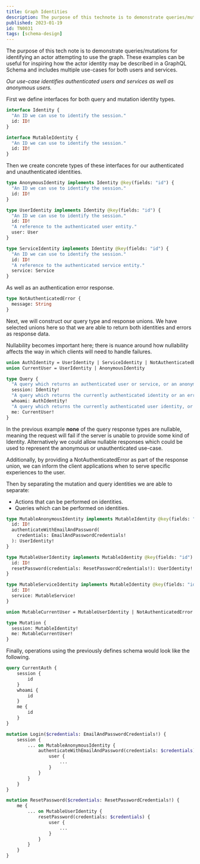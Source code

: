 ```yaml
---
title: Graph Identities
description: The purpose of this technote is to demonstrate queries/mutations for identifying an actor attempting to use the graph.
published: 2023-01-19
id: TN0031
tags: [schema-design]
---
```


The purpose of this tech note is to demonstrate queries/mutations for identifying an actor attempting to use the graph. These examples can be useful for inspiring how the actor identity may be described in a GraphQL Schema and includes multiple use-cases for both users and services.

_Our use-case identifies authenticated users and services as well as anonymous users._

First we define interfaces for both query and mutation identity types.

```graphql
interface Identity {
  "An ID we can use to identify the session."
  id: ID!
}

interface MutableIdentity {
  "An ID we can use to identify the session."
  id: ID!
}
```

Then we create concrete types of these interfaces for our authenticated and unauthenticated identities.

```graphql
type AnonymousIdentity implements Identity @key(fields: "id") {
  "An ID we can use to identify the session."
  id: ID!
}

type UserIdentity implements Identity @key(fields: "id") {
  "An ID we can use to identify the session."
  id: ID!
  "A reference to the authenticated user entity."
  user: User
}

type ServiceIdentity implements Identity @key(fields: "id") {
  "An ID we can use to identify the session."
  id: ID!
  "A reference to the authenticated service entity."
  service: Service
}
```

As well as an authentication error response.

```graphql
type NotAuthenticatedError {
  message: String
}
```

Next, we will construct our query type and response unions. We have selected unions here so that we are able to return both identities and errors as response data.

Nullability becomes important here; there is nuance around how nullability affects the way in which clients will need to handle failures.

```graphql
union AuthIdentity = UserIdentity | ServiceIdentity | NotAuthenticatedError
union CurrentUser = UserIdentity | AnonymousIdentity

type Query {
  "A query which returns an authenticated user or service, or an anonymous identity."
  session: Identity!
  "A query which returns the currently authenticated identity or an error."
  whoami: AuthIdentity!
  "A query which returns the currently authenticated user identity, or an anonymous identity."
  me: CurrentUser!
}
```

<Caution>

In the previous example **none** of the query response types are nullable, meaning the request will fail if the server is unable to provide some kind of Identity. Alternatively we could allow nullable responses which could be used to represent the anonymous or unauthenticated use-case.

Additionally, by providing a NotAuthenticatedError as part of the response union, we can inform the client applications when to serve specific experiences to the user.

</Caution>

Then by separating the mutation and query identities we are able to separate:

- Actions that can be performed on identities.
- Queries which can be performed on identities.

```graphql
type MutableAnonymousIdentity implements MutableIdentity @key(fields: "id") {
  id: ID!
  authenticateWithEmailAndPassword(
    credentials: EmailAndPasswordCredentials!
  ): UserIdentity!
}

type MutableUserIdentity implements MutableIdentity @key(fields: "id") {
  id: ID!
  resetPassword(credentials: ResetPasswordCredentials!): UserIdentity!
}

type MutableServiceIdentity implements MutableIdentity @key(fields: "id") {
  id: ID!
  service: MutableService!
}

union MutableCurrentUser = MutableUserIdentity | NotAuthenticatedError

type Mutation {
  session: MutableIdentity!
  me: MutableCurrentUser!
}
```

Finally, operations using the previously defines schema would look like the following.

```graphql
query CurrentAuth {
	session {
		id
	}
	whoami {
		id
	}
	me {
		id
	}
}

mutation Login($credentials: EmailAndPasswordCredentials!) {
	session {
		... on MutableAnonymousIdentity {
			authenticateWithEmailAndPassword(credentials: $credentials) {
				user {
					...
				}
			}
		}
	}
}

mutation ResetPassword($credentials: ResetPasswordCredentials!) {
	me {
		... on MutableUserIdentity {
			resetPassword(credentials: $credentials) {
				user {
					...
				}
			}
		}
	}
}
```
